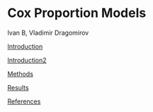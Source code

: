 # Cox Proportion Models {.unnumbered}

Ivan B, Vladimir Dragomirov

[Introduction](file:///C:/Users/domastray.5/OneDrive%20-%20University%20of%20Florida/Documents/FA23-Cox-Proportional/docs/intro.html)

[Introduction2](https://thomasdomas.github.io/FA23-Cox-Proportional/intro.html "Introduction2")

[Methods](file:///C:/Users/domastray.5/OneDrive%20-%20University%20of%20Florida/Documents/FA23-Cox-Proportional/docs/methods.html)

[Results](file:///C:/Users/domastray.5/OneDrive%20-%20University%20of%20Florida/Documents/FA23-Cox-Proportional/docs/Results.html)

[References](file:///C:/Users/domastray.5/OneDrive%20-%20University%20of%20Florida/Documents/FA23-Cox-Proportional/docs/references.html)
